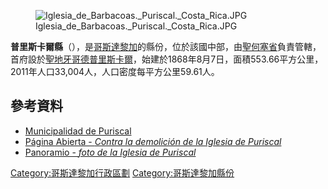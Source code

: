 [[Image:Iglesia_de_Barbacoas._Puriscal._Costa_Rica.JPG|right]]

'''普里斯卡爾縣'''（{{lang-es|Cantón de Puriscal}}），是[[哥斯達黎加|哥斯達黎加]]的縣份，位於該國中部，由[[聖何塞省_(哥斯達黎加)|聖何塞省]]負責管轄，首府設於[[聖地牙哥德普里斯卡爾區|聖地牙哥德普里斯卡爾]]，始建於1868年8月7日，面積553.66平方公里，2011年人口33,004人，人口密度每平方公里59.61人。

{{Coord|9|44|4|N|84|22|27|W|display=title}}

==參考資料==
* [https://web.archive.org/web/20140531063327/http://www.puriscal.go.cr/ Municipalidad de Puriscal]
* [https://web.archive.org/web/20091102135220/http://www.paginaabierta.cr/index.php/articulos/36-nacionales/127-contra-la-demolicion-de-la-iglesia-de-puriscal.html Página Abierta - ''Contra la demolición de la Iglesia de Puriscal'']
* [https://web.archive.org/web/20090725181513/http://www.panoramio.com/photo/1846299 Panoramio - ''foto de la Iglesia de Puriscal'']

{{哥斯達黎加省份}}
[[Category:哥斯達黎加行政區劃|Category:哥斯達黎加行政區劃]]
[[Category:哥斯達黎加縣份|Category:哥斯達黎加縣份]]